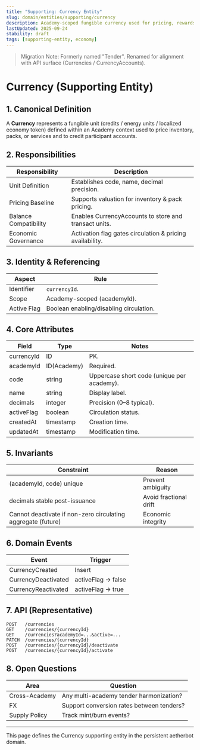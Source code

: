 ```yaml
---
title: "Supporting: Currency Entity"
slug: domain/entities/supporting/currency
description: Academy-scoped fungible currency used for pricing, rewards, and internal economic settlement (formerly Tender).
lastUpdated: 2025-09-24
stability: draft
tags: [supporting-entity, economy]
---
```


> Migration Note: Formerly named "Tender". Renamed for alignment with API surface (Currencies / CurrencyAccounts).

# Currency (Supporting Entity)

## 1. Canonical Definition

A **Currency** represents a fungible unit (credits / energy units / localized economy token) defined within an Academy context used to price inventory, packs, or services and to credit participant accounts.

## 2. Responsibilities

| Responsibility        | Description                                               |
| --------------------- | --------------------------------------------------------- |
| Unit Definition       | Establishes code, name, decimal precision.                |
| Pricing Baseline      | Supports valuation for inventory & pack pricing.          |
| Balance Compatibility | Enables CurrencyAccounts to store and transact units.     |
| Economic Governance   | Activation flag gates circulation & pricing availability. |

## 3. Identity & Referencing

| Aspect      | Rule                                    |
| ----------- | --------------------------------------- |
| Identifier  | `currencyId`.                           |
| Scope       | Academy-scoped (academyId).             |
| Active Flag | Boolean enabling/disabling circulation. |

## 4. Core Attributes

| Field      | Type        | Notes                                      |
| ---------- | ----------- | ------------------------------------------ |
| currencyId | ID          | PK.                                        |
| academyId  | ID(Academy) | Required.                                  |
| code       | string      | Uppercase short code (unique per academy). |
| name       | string      | Display label.                             |
| decimals   | integer     | Precision (0–8 typical).                   |
| activeFlag | boolean     | Circulation status.                        |
| createdAt  | timestamp   | Creation time.                             |
| updatedAt  | timestamp   | Modification time.                         |

## 5. Invariants

| Constraint                                                   | Reason                 |
| ------------------------------------------------------------ | ---------------------- |
| (academyId, code) unique                                     | Prevent ambiguity      |
| decimals stable post-issuance                                | Avoid fractional drift |
| Cannot deactivate if non-zero circulating aggregate (future) | Economic integrity     |

## 6. Domain Events

| Event               | Trigger             |
| ------------------- | ------------------- |
| CurrencyCreated     | Insert              |
| CurrencyDeactivated | activeFlag -> false |
| CurrencyReactivated | activeFlag -> true  |

## 7. API (Representative)

```
POST   /currencies
GET    /currencies/{currencyId}
GET    /currencies?academyId=...&active=...
PATCH  /currencies/{currencyId}
POST   /currencies/{currencyId}/deactivate
POST   /currencies/{currencyId}/activate
```

## 8. Open Questions

| Area          | Question                                  |
| ------------- | ----------------------------------------- |
| Cross-Academy | Any multi-academy tender harmonization?   |
| FX            | Support conversion rates between tenders? |
| Supply Policy | Track mint/burn events?                   |

---

This page defines the Currency supporting entity in the persistent aetherbot domain.
